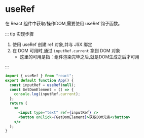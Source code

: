 # useRef

在 React 组件中获取/操作DOM,需要使用 useRef 钩子函数。

::: tip 实现步骤

1. 使用 useRef 创建 ref 对象,并与 JSX 绑定
2. 在 DOM 可用时,通过 `inputRef.current` 拿到 DOM 对象
   - 这里的可用是指：组件渲染完毕之后,就是DOM生成之后才可用

:::

```jsx
import { useRef } from "react";
export default function App() {
  const inputRef = useRef(null);
  const GetDomElement = () => {
    console.log(inputRef.current);
  };
  return (
    <>
      <input type="text" ref={inputRef} />
      <button onClick={GetDomElement}>获取DOM元素</button>
    </>
  );
}
```





